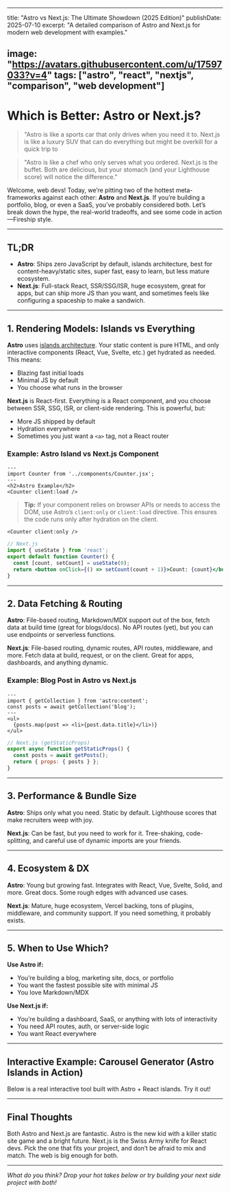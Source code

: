
---
title: "Astro vs Next.js: The Ultimate Showdown (2025 Edition)"
publishDate: 2025-07-10
excerpt: "A detailed comparison of Astro and Next.js for modern web development with examples."

image: "https://avatars.githubusercontent.com/u/17597033?v=4"
tags: ["astro", "react", "nextjs", "comparison", "web development"]
---


# Which is Better: Astro or Next.js?
> "Astro is like a sports car that only drives when you need it to. Next.js is like a luxury SUV that can do everything but might be overkill for a quick trip to

> "Astro is like a chef who only serves what you ordered. Next.js is the buffet. Both are delicious, but your stomach (and your Lighthouse score) will notice the difference."

Welcome, web devs! Today, we’re pitting two of the hottest meta-frameworks against each other: **Astro** and **Next.js**. If you’re building a portfolio, blog, or even a SaaS, you’ve probably considered both. Let’s break down the hype, the real-world tradeoffs, and see some code in action—Fireship style.

---

## TL;DR

- **Astro**: Ships zero JavaScript by default, islands architecture, best for content-heavy/static sites, super fast, easy to learn, but less mature ecosystem.
- **Next.js**: Full-stack React, SSR/SSG/ISR, huge ecosystem, great for apps, but can ship more JS than you want, and sometimes feels like configuring a spaceship to make a sandwich.

---

## 1. Rendering Models: Islands vs Everything

**Astro** uses [islands architecture](https://docs.astro.build/concepts/islands/). Your static content is pure HTML, and only interactive components (React, Vue, Svelte, etc.) get hydrated as needed. This means:

- Blazing fast initial loads
- Minimal JS by default
- You choose what runs in the browser

**Next.js** is React-first. Everything is a React component, and you choose between SSR, SSG, ISR, or client-side rendering. This is powerful, but:

- More JS shipped by default
- Hydration everywhere
- Sometimes you just want a `<a>` tag, not a React router

### Example: Astro Island vs Next.js Component

```astro
---
import Counter from '../components/Counter.jsx';
---
<h2>Astro Example</h2>
<Counter client:load />
```

> **Tip:** If your component relies on browser APIs or needs to access the DOM, use Astro’s `client:only` or `client:load` directive. This ensures the code runs only after hydration on the client.

```astro
<Counter client:only />
```

```jsx
// Next.js
import { useState } from 'react';
export default function Counter() {
  const [count, setCount] = useState(0);
  return <button onClick={() => setCount(count + 1)}>Count: {count}</button>;
}
```

---

## 2. Data Fetching & Routing

**Astro**: File-based routing, Markdown/MDX support out of the box, fetch data at build time (great for blogs/docs). No API routes (yet), but you can use endpoints or serverless functions.

**Next.js**: File-based routing, dynamic routes, API routes, middleware, and more. Fetch data at build, request, or on the client. Great for apps, dashboards, and anything dynamic.

### Example: Blog Post in Astro vs Next.js

```astro
---
import { getCollection } from 'astro:content';
const posts = await getCollection('blog');
---
<ul>
  {posts.map(post => <li>{post.data.title}</li>)}
</ul>
```

```jsx
// Next.js (getStaticProps)
export async function getStaticProps() {
  const posts = await getPosts();
  return { props: { posts } };
}
```

---

## 3. Performance & Bundle Size

**Astro**: Ships only what you need. Static by default. Lighthouse scores that make recruiters weep with joy.

**Next.js**: Can be fast, but you need to work for it. Tree-shaking, code-splitting, and careful use of dynamic imports are your friends.

---

## 4. Ecosystem & DX

**Astro**: Young but growing fast. Integrates with React, Vue, Svelte, Solid, and more. Great docs. Some rough edges with advanced use cases.

**Next.js**: Mature, huge ecosystem, Vercel backing, tons of plugins, middleware, and community support. If you need something, it probably exists.

---

## 5. When to Use Which?

**Use Astro if:**
- You’re building a blog, marketing site, docs, or portfolio
- You want the fastest possible site with minimal JS
- You love Markdown/MDX

**Use Next.js if:**
- You’re building a dashboard, SaaS, or anything with lots of interactivity
- You need API routes, auth, or server-side logic
- You want React everywhere

---

## Interactive Example: Carousel Generator (Astro Islands in Action)

Below is a real interactive tool built with Astro + React islands. Try it out!

<CarouselGenPage client:only />

---

## Final Thoughts

Both Astro and Next.js are fantastic. Astro is the new kid with a killer static site game and a bright future. Next.js is the Swiss Army knife for React devs. Pick the one that fits your project, and don’t be afraid to mix and match. The web is big enough for both.

---

*What do you think? Drop your hot takes below or try building your next side project with both!*
